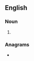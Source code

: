 ==English==

===Noun===
{{head|en|noun form}}

# {{plural of|hider|lang=en}}

===Anagrams===
* {{anagrams|en|a=dehirs|disher|rheids|shired}}